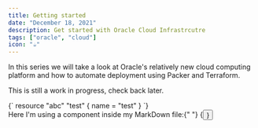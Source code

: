 ```yaml
---
title: Getting started
date: "December 18, 2021"
description: Get started with Oracle Cloud Infrastrcutre
tags: ["oracle", "cloud"]
icon: "☕"
---
```


In this series we will take a look at Oracle's relatively new cloud computing platform and how to automate deployment using Packer and Terraform.

This is still a work in progress, check back later.

<SyntaxHighlighter language="hcl">
  {`
    resource "abc" "test" {
      name = "test"
    }
  `}
</SyntaxHighlighter>

<div>
  Here I'm using a component inside my MarkDown file:{" "}
  {<Button text={"Click me"} />}
</div>
